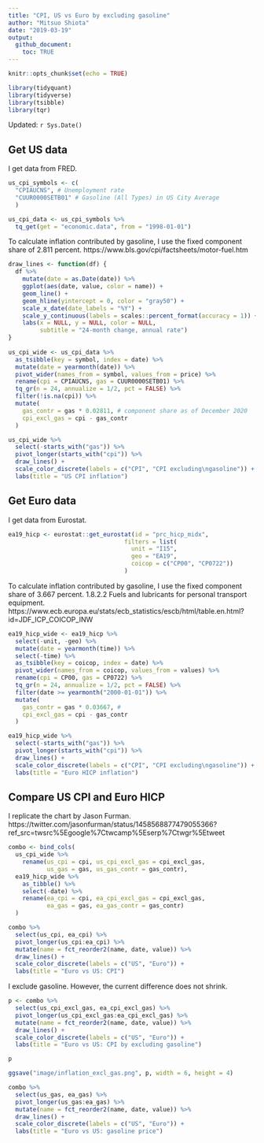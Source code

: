 ```yaml
---
title: "CPI, US vs Euro by excluding gasoline"
author: "Mitsuo Shiota"
date: "2019-03-19"
output: 
  github_document:
    toc: TRUE
---
```


```r
knitr::opts_chunk$set(echo = TRUE)

library(tidyquant)
library(tidyverse)
library(tsibble)
library(tqr)

```

Updated: `r Sys.Date()`

## Get US data

I get data from FRED.

```r
us_cpi_symbols <- c(
  "CPIAUCNS", # Unemployment rate
  "CUUR0000SETB01" # Gasoline (All Types) in US City Average
  ) 

us_cpi_data <- us_cpi_symbols %>% 
  tq_get(get = "economic.data", from = "1998-01-01")

```

To calculate inflation contributed by gasoline, I use the fixed component share of 2.811 percent. https://www.bls.gov/cpi/factsheets/motor-fuel.htm

```r

draw_lines <- function(df) {
  df %>% 
    mutate(date = as.Date(date)) %>% 
    ggplot(aes(date, value, color = name)) +
    geom_line() +
    geom_hline(yintercept = 0, color = "gray50") +
    scale_x_date(date_labels = "%Y") +
    scale_y_continuous(labels = scales::percent_format(accuracy = 1)) +
    labs(x = NULL, y = NULL, color = NULL,
         subtitle = "24-month change, annual rate")
}
  
us_cpi_wide <- us_cpi_data %>% 
  as_tsibble(key = symbol, index = date) %>% 
  mutate(date = yearmonth(date)) %>% 
  pivot_wider(names_from = symbol, values_from = price) %>% 
  rename(cpi = CPIAUCNS, gas = CUUR0000SETB01) %>% 
  tq_gr(n = 24, annualize = 1/2, pct = FALSE) %>% 
  filter(!is.na(cpi)) %>% 
  mutate(
    gas_contr = gas * 0.02811, # component share as of December 2020
    cpi_excl_gas = cpi - gas_contr
  )

us_cpi_wide %>% 
  select(-starts_with("gas")) %>% 
  pivot_longer(starts_with("cpi")) %>% 
  draw_lines() +
  scale_color_discrete(labels = c("CPI", "CPI excluding\ngasoline")) +
  labs(title = "US CPI inflation")

```

## Get Euro data

I get data from Eurostat.

```r

ea19_hicp <- eurostat::get_eurostat(id = "prc_hicp_midx",
                                 filters = list(
                                   unit = "I15",
                                   geo = "EA19",
                                   coicop = c("CP00", "CP0722"))
                                 )

```

To calculate inflation contributed by gasoline, I use the fixed component share of 3.667 percent. 1.8.2.2 Fuels and lubricants for personal transport equipment. https://www.ecb.europa.eu/stats/ecb_statistics/escb/html/table.en.html?id=JDF_ICP_COICOP_INW

```r

ea19_hicp_wide <- ea19_hicp %>% 
  select(-unit, -geo) %>% 
  mutate(date = yearmonth(time)) %>% 
  select(-time) %>% 
  as_tsibble(key = coicop, index = date) %>% 
  pivot_wider(names_from = coicop, values_from = values) %>% 
  rename(cpi = CP00, gas = CP0722) %>% 
  tq_gr(n = 24, annualize = 1/2, pct = FALSE) %>% 
  filter(date >= yearmonth("2000-01-01")) %>% 
  mutate(
    gas_contr = gas * 0.03667, # 
    cpi_excl_gas = cpi - gas_contr
  )

ea19_hicp_wide %>% 
  select(-starts_with("gas")) %>% 
  pivot_longer(starts_with("cpi")) %>% 
  draw_lines() +
  scale_color_discrete(labels = c("CPI", "CPI excluding\ngasoline")) +
  labs(title = "Euro HICP inflation")

```

## Compare US CPI and Euro HICP

I replicate the chart by Jason Furman.
https://twitter.com/jasonfurman/status/1458568877479055366?ref_src=twsrc%5Egoogle%7Ctwcamp%5Eserp%7Ctwgr%5Etweet

```r

combo <- bind_cols(
  us_cpi_wide %>% 
    rename(us_cpi = cpi, us_cpi_excl_gas = cpi_excl_gas,
           us_gas = gas, us_gas_contr = gas_contr),
  ea19_hicp_wide %>% 
    as_tibble() %>% 
    select(-date) %>% 
    rename(ea_cpi = cpi, ea_cpi_excl_gas = cpi_excl_gas,
           ea_gas = gas, ea_gas_contr = gas_contr)
  )

combo %>% 
  select(us_cpi, ea_cpi) %>% 
  pivot_longer(us_cpi:ea_cpi) %>% 
  mutate(name = fct_reorder2(name, date, value)) %>% 
  draw_lines() +
  scale_color_discrete(labels = c("US", "Euro")) +
  labs(title = "Euro vs US: CPI")

```

I exclude gasoline. However, the current difference does not shrink.

```r

p <- combo %>% 
  select(us_cpi_excl_gas, ea_cpi_excl_gas) %>% 
  pivot_longer(us_cpi_excl_gas:ea_cpi_excl_gas) %>% 
  mutate(name = fct_reorder2(name, date, value)) %>% 
  draw_lines() +
  scale_color_discrete(labels = c("US", "Euro")) +
  labs(title = "Euro vs US: CPI by excluding gasoline")

p
```

```r

ggsave("image/inflation_excl_gas.png", p, width = 6, height = 4)

```

```r

combo %>% 
  select(us_gas, ea_gas) %>% 
  pivot_longer(us_gas:ea_gas) %>% 
  mutate(name = fct_reorder2(name, date, value)) %>% 
  draw_lines() +
  scale_color_discrete(labels = c("US", "Euro")) +
  labs(title = "Euro vs US: gasoline price")
```

